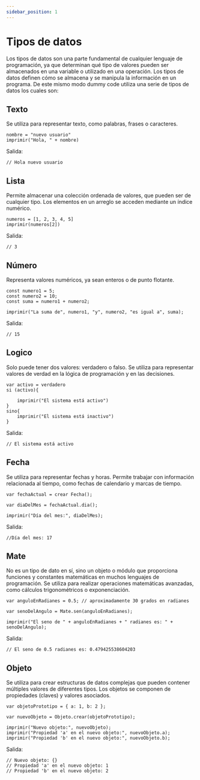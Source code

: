```yaml
---
sidebar_position: 1
---
```


# Tipos de datos

Los tipos de datos son una parte fundamental de cualquier lenguaje de programación, ya que determinan qué tipo de valores pueden ser almacenados en una variable o utilizado en una operación. Los tipos de datos definen cómo se almacena y se manipula la información en un programa. De este mismo modo dummy code utiliza una serie de tipos de datos los cuales son:

## Texto
Se utiliza para representar texto, como palabras, frases o caracteres.
```dummy
nombre = "nuevo usuario"
imprimir("Hola, " + nombre)
```
Salida:

```dummy
// Hola nuevo usuario
```
## Lista
Permite almacenar una colección ordenada de valores, que pueden ser de cualquier tipo. Los elementos en un arreglo se acceden mediante un índice numérico.
```dummy
numeros = [1, 2, 3, 4, 5]
imprimir(numeros[2])
```
Salida:

```dummy
// 3
```
## Número 
Representa valores numéricos, ya sean enteros o de punto flotante.
```dummy
const numero1 = 5;
const numero2 = 10;
const suma = numero1 + numero2;

imprimir("La suma de", numero1, "y", numero2, "es igual a", suma);
```
Salida:

```dummy
// 15
```
## Logico
Solo puede tener dos valores: verdadero o falso. Se utiliza para representar valores de verdad en la lógica de programación y en las decisiones.

```dummy
var activo = verdadero
si (activo){
    
    imprimir("El sistema está activo")
} 
sino{
    imprimir("El sistema está inactivo")
}
```
Salida:

```dummy
// El sistema está activo
```
## Fecha
Se utiliza para representar fechas y horas. Permite trabajar con información relacionada al tiempo, como fechas de calendario y marcas de tiempo.
```dummy
var fechaActual = crear Fecha();

var diaDelMes = fechaActual.dia();

imprimir("Día del mes:", diaDelMes);
```
Salida:

```dummy
//Día del mes: 17
```
## Mate
No es un tipo de dato en sí, sino un objeto o módulo que proporciona funciones y constantes matemáticas en muchos lenguajes de programación. Se utiliza para realizar operaciones matemáticas avanzadas, como cálculos trigonométricos o exponenciación.
```dummy
var anguloEnRadianes = 0.5; // aproximadamente 30 grados en radianes

var senoDelAngulo = Mate.sen(anguloEnRadianes);

imprimir("El seno de " + anguloEnRadianes + " radianes es: " + senoDelAngulo);
```
Salida:

```dummy
// El seno de 0.5 radianes es: 0.479425538604203
```
## Objeto
Se utiliza para crear estructuras de datos complejas que pueden contener múltiples valores de diferentes tipos. Los objetos se componen de propiedades (claves) y valores asociados.
```dummy
var objetoPrototipo = { a: 1, b: 2 };

var nuevoObjeto = Objeto.crear(objetoPrototipo);

imprimir("Nuevo objeto:", nuevoObjeto);
imprimir("Propiedad 'a' en el nuevo objeto:", nuevoObjeto.a);
imprimir("Propiedad 'b' en el nuevo objeto:", nuevoObjeto.b);
```
Salida:

```dummy
// Nuevo objeto: {}
// Propiedad 'a' en el nuevo objeto: 1
// Propiedad 'b' en el nuevo objeto: 2
```